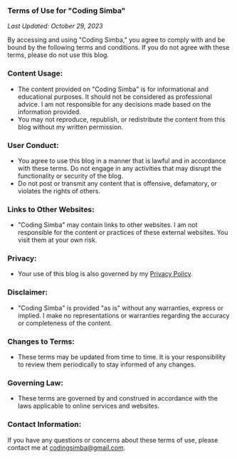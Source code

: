 ### **Terms of Use for "Coding Simba"**

_Last Updated: October 29, 2023_

By accessing and using "Coding Simba," you agree to comply with and be bound by the following terms and conditions.
If you do not agree with these terms, please do not use this blog.

### **Content Usage:**

- The content provided on "Coding Simba" is for informational and educational purposes.
  It should not be considered as professional advice. I am not responsible for any decisions made based on the information provided.
- You may not reproduce, republish, or redistribute the content from this blog without my written permission.

### **User Conduct:**

- You agree to use this blog in a manner that is lawful and in accordance with these terms.
  Do not engage in any activities that may disrupt the functionality or security of the blog.
- Do not post or transmit any content that is offensive, defamatory, or violates the rights of others.

### **Links to Other Websites:**

- "Coding Simba" may contain links to other websites. I am not responsible for the content or practices of these external websites.
  You visit them at your own risk.

### **Privacy:**

- Your use of this blog is also governed by my [Privacy Policy](/privacy-policy).

### **Disclaimer:**

- "Coding Simba" is provided "as is" without any warranties, express or implied.
  I make no representations or warranties regarding the accuracy or completeness of the content.

### **Changes to Terms:**

- These terms may be updated from time to time. It is your responsibility to review them periodically to stay informed of any changes.

### **Governing Law:**

- These terms are governed by and construed in accordance with the laws applicable to online services and websites.

### **Contact Information:**

If you have any questions or concerns about these terms of use, please contact me at [codingsimba@gmail.com](mailto:codingsimba@gmail.com).
